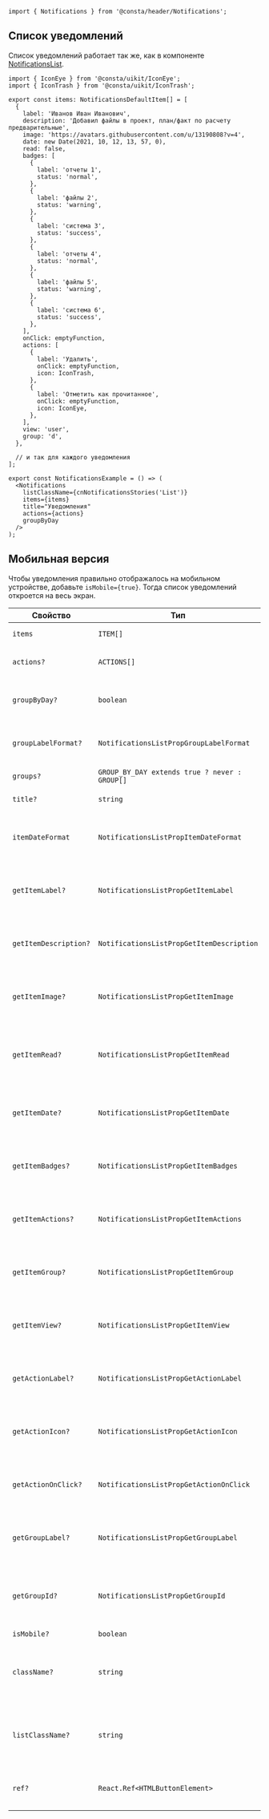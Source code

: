 
```tsx
import { Notifications } from '@consta/header/Notifications';
```

## Список уведомлений

Список уведомлений работает так же, как в компоненте [NotificationsList](##LIBS.STAND|stand:header-components-notificationslist-stable).

```tsx
import { IconEye } from '@consta/uikit/IconEye';
import { IconTrash } from '@consta/uikit/IconTrash';

export const items: NotificationsDefaultItem[] = [
  {
    label: 'Иванов Иван Иванович',
    description: 'Добавил файлы в проект, план/факт по расчету предварительные',
    image: 'https://avatars.githubusercontent.com/u/13190808?v=4',
    date: new Date(2021, 10, 12, 13, 57, 0),
    read: false,
    badges: [
      {
        label: 'отчеты 1',
        status: 'normal',
      },
      {
        label: 'файлы 2',
        status: 'warning',
      },
      {
        label: 'система 3',
        status: 'success',
      },
      {
        label: 'отчеты 4',
        status: 'normal',
      },
      {
        label: 'файлы 5',
        status: 'warning',
      },
      {
        label: 'система 6',
        status: 'success',
      },
    ],
    onClick: emptyFunction,
    actions: [
      {
        label: 'Удалить',
        onClick: emptyFunction,
        icon: IconTrash,
      },
      {
        label: 'Отметить как прочитанное',
        onClick: emptyFunction,
        icon: IconEye,
      },
    ],
    view: 'user',
    group: 'd',
  },

  // и так для каждого уведомления
];

export const NotificationsExample = () => (
  <Notifications
    listClassName={cnNotificationsStories('List')}
    items={items}
    title="Уведомления"
    actions={actions}
    groupByDay
  />
);
```

<NotificationsExample />

## Мобильная версия

Чтобы уведомления правильно отображалось на мобильном устройстве, добавьте `isMobile={true}`. Тогда список уведомлений откроется на весь экран.

| Свойство              | Тип                                           | По умолчанию                | Описание                                                                                                                                      |
| --------------------- | --------------------------------------------- | --------------------------- | --------------------------------------------------------------------------------------------------------------------------------------------- |
| `items`               | `ITEM[]`                                      | -                           | Элементы (см. [NotificationsList](##LIBS.STAND/stand:header-components-notificationslist-stable))                                             |
| `actions?`            | `ACTIONS[]`                                   | -                           | Действия списка (см. [NotificationsList](##LIBS.STAND/stand:header-components-notificationslist-stable))                                      |
| `groupByDay?`         | `boolean`                                     | -                           | Групировка элементов по дням (см. [NotificationsList](##LIBS.STAND/stand:header-components-notificationslist-stable))                         |
| `groupLabelFormat?`   | `NotificationsListPropGroupLabelFormat`       | `defaultGroupLabelFormat`   | Групировка элементов по дням (см. [NotificationsList](##LIBS.STAND/stand:header-components-notificationslist-stable))                         |
| `groups?`             | `GROUP_BY_DAY extends true ? never : GROUP[]` | -                           | Группы (см. [NotificationsList](##LIBS.STAND/stand:header-components-notificationslist-stable))                                               |
| `title?`              | `string`                                      | -                           | Заголовок (см. [NotificationsList](##LIBS.STAND/stand:header-components-notificationslist-stable))                                            |
| `itemDateFormat`      | `NotificationsListPropItemDateFormat`         | `defaultDateFormat`         | Функция форматирования даты элемента (см. [NotificationsList](##LIBS.STAND/stand:header-components-notificationslist-stable))                 |
| `getItemLabel?`       | `NotificationsListPropGetItemLabel`           | `defaultGetItemLabel`       | Функция для определения заголовка элемента (см. [NotificationsList](##LIBS.STAND/stand:header-components-notificationslist-stable))           |
| `getItemDescription?` | `NotificationsListPropGetItemDescription`     | `defaultGetItemDescription` | Функция для определения описания элемента (см. [NotificationsList](##LIBS.STAND/stand:header-components-notificationslist-stable))            |
| `getItemImage?`       | `NotificationsListPropGetItemImage`           | `defaultGetItemImage`       | Функция для определения изображения элемента (см. [NotificationsList](##LIBS.STAND/stand:header-components-notificationslist-stable))         |
| `getItemRead?`        | `NotificationsListPropGetItemRead`            | `defaultGetItemRead`        | Функция для определения статуса "прочитано" элемента (см. [NotificationsList](##LIBS.STAND/stand:header-components-notificationslist-stable)) |
| `getItemDate?`        | `NotificationsListPropGetItemDate`            | `defaultGetItemDate`        | Функция для определения даты элемента (см. [NotificationsList](##LIBS.STAND/stand:header-components-notificationslist-stable))                |
| `getItemBadges?`      | `NotificationsListPropGetItemBadges`          | `defaultGetItemBadges`      | Функция для определения бейджов элемента (см. [NotificationsList](##LIBS.STAND/stand:header-components-notificationslist-stable))             |
| `getItemActions?`     | `NotificationsListPropGetItemActions`         | `defaultGetItemActions`     | Функция для определения действий элемента (см. [NotificationsList](##LIBS.STAND/stand:header-components-notificationslist-stable))            |
| `getItemGroup?`       | `NotificationsListPropGetItemGroup`           | `defaultGetItemGroup`       | Функция для определения группы элемента (см. [NotificationsList](##LIBS.STAND/stand:header-components-notificationslist-stable))              |
| `getItemView?`        | `NotificationsListPropGetItemView`            | `defaultGetItemView`        | Функция для определения вида элемента (см. [NotificationsList](##LIBS.STAND/stand:header-components-notificationslist-stable))                |
| `getActionLabel?`     | `NotificationsListPropGetActionLabel`         | `defaultGetActionLabel`     | Функция для определения заголовка действия (см. [NotificationsList](##LIBS.STAND/stand:header-components-notificationslist-stable))           |
| `getActionIcon?`      | `NotificationsListPropGetActionIcon`          | `defaultGetActionIcon`      | Функция для определения иконки действия (см. [NotificationsList](##LIBS.STAND/stand:header-components-notificationslist-stable))              |
| `getActionOnClick?`   | `NotificationsListPropGetActionOnClick`       | `defaultGetActionOnClick`   | Функция для определения функчии действия (см. [NotificationsList](##LIBS.STAND/stand:header-components-notificationslist-stable))             |
| `getGroupLabel?`      | `NotificationsListPropGetGroupLabel`          | `defaultGetGroupLabel`      | Функция для определения заголовка группы (см. [NotificationsList](##LIBS.STAND/stand:header-components-notificationslist-stable))             |
| `getGroupId?`         | `NotificationsListPropGetGroupId`             | `defaultGetGroupId`         | Функция для определения уникального ключа группы (см. [NotificationsList](##LIBS.STAND/stand:header-components-notificationslist-stable))     |
| `isMobile?`           | `boolean`                                     | -                           | Мобильный вид                                                                                                                                 |
| `className?`          | `string`                                      | -                           | Дополнительный CSS-класс для кнопки, по которой открываются уведомления                                                                       |
| `listClassName?`      | `string`                                      | -                           | Дополнительный CSS-класс списка уведомлений (см. [NotificationsList](##LIBS.STAND/stand:header-components-notificationslist-stable))          |
| `ref?`                | `React.Ref<HTMLButtonElement>`                | -                           | Ссылка на корневой DOM-элемент (см. [NotificationsList](##LIBS.STAND/stand:header-components-notificationslist-stable))                       |
